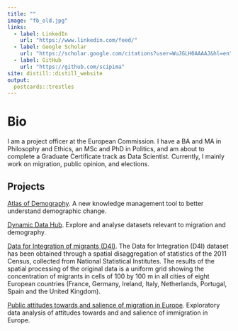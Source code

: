 ```yaml
---
title: ""
image: "fb_old.jpg"
links:
  - label: LinkedIn
    url: "https://www.linkedin.com/feed/"
  - label: Google Scholar
    url: "https://scholar.google.com/citations?user=WuJGLH0AAAAJ&hl=en"
  - label: GitHub
    url: "https://github.com/scipima"
site: distill::distill_website
output:
  postcards::trestles
---
```

 
# Bio

I am a project officer at the European Commission.
I have a BA and MA in Philosophy and Ethics, an MSc and PhD in Politics, and am about to complete a Graduate Certificate track as Data Scientist.
Currently, I mainly work on migration, public opinion, and elections.


## Projects

[Atlas of Demography](https://migration-demography-tools.jrc.ec.europa.eu/atlas-demography). A new knowledge management tool to better understand demographic change. 

[Dynamic Data Hub](https://migration-demography-tools.jrc.ec.europa.eu/data-hub/). Explore and analyse datasets relevant to migration and demography.

[Data for Integration of migrants (D4I)](https://knowledge4policy.ec.europa.eu/dataset/ds00164_en). The Data for Integration (D4I) dataset has been obtained through a spatial disaggregation of statistics of the 2011 Census, collected from National Statistical Institutes.
The results of the spatial processing of the original data is a uniform grid showing the concentration of migrants in cells of 100 by 100 m in all cities of eight European countries (France, Germany, Ireland, Italy, Netherlands, Portugal, Spain and the United Kingdom).

[Public attitudes towards and salience of migration in Europe](https://github.com/scipima/attitudes_salience_shiny). Exploratory data analysis of attitudes towards and and salience of immigration in Europe. 
